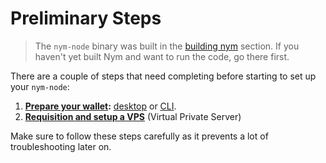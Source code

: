 # Preliminary Steps

> The `nym-node` binary was built in the [building nym](../binaries/building-nym.md) section. If you haven't yet built Nym and want to run the code, go there first.

There are a couple of steps that need completing before starting to set up your `nym-node`:

1. **[Prepare your wallet](preliminary-steps/wallet-preparation.mdx):** [desktop](https://nym.com/wallet) or [CLI](../../developers/tools/nym-cli/commands.mdx).
2. **[Requisition and setup a VPS](preliminary-steps/vps-setup.mdx)** (Virtual Private Server)

Make sure to follow these steps carefully as it prevents a lot of troubleshooting later on.
